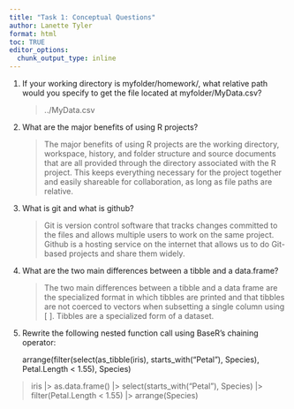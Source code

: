 ```yaml
---
title: "Task 1: Conceptual Questions"
author: Lanette Tyler
format: html
toc: TRUE
editor_options: 
  chunk_output_type: inline
---
```



1.  If your working directory is myfolder/homework/, what relative path would you specify to get the file located at myfolder/MyData.csv?

    > ../MyData.csv

2.  What are the major benefits of using R projects?

    > The major benefits of using R projects are the working directory, workspace, history, and folder structure and source documents that are all provided through the directory associated with the R project. This keeps everything necessary for the project together and easily shareable for collaboration, as long as file paths are relative.

3.  What is git and what is github?

    > Git is version control software that tracks changes committed to the files and allows multiple users to work on the same project. Github is a hosting service on the internet that allows us to do Git-based projects and share them widely.

4.  What are the two main differences between a tibble and a data.frame?

    > The two main differences between a tibble and a data frame are the specialized format in which tibbles are printed and that tibbles are not coerced to vectors when subsetting a single column using \[ \]. Tibbles are a specialized form of a dataset.

5.  Rewrite the following nested function call using BaseR’s chaining operator:

    arrange(filter(select(as_tibble(iris), starts_with("Petal"), Species), Petal.Length \< 1.55), Species)

> iris \|\> as.data.frame() \|\> select(starts_with("Petal"), Species) \|\> filter(Petal.Length \< 1.55) \|\> arrange(Species)
